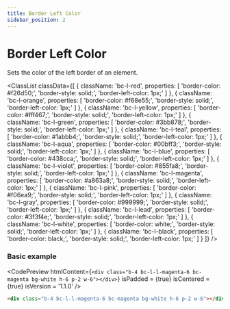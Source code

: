 ```yaml
---
title: Border Left Color
sidebar_position: 2
---
```



# Border Left Color

Sets the color of the left border of an element.

<ClassList
  classData={[
    {
      className: 'bc-l-red',
      properties: [
        'border-color: #f26d50;',
        'border-style: solid;',
        'border-left-color: 1px;'
      ]
    },
    {
      className: 'bc-l-orange',
      properties: [
        'border-color: #f68e55;',
        'border-style: solid;',
        'border-left-color: 1px;'
      ]
    },
    {
      className: 'bc-l-yellow',
      properties: [
        'border-color: #fff467;',
        'border-style: solid;',
        'border-left-color: 1px;'
      ]
    },
    {
      className: 'bc-l-green',
      properties: [
        'border-color: #3bb878;',
        'border-style: solid;',
        'border-left-color: 1px;'
      ]
    },
    {
      className: 'bc-l-teal',
      properties: [
        'border-color: #1abbb4;',
        'border-style: solid;',
        'border-left-color: 1px;'
      ]
    },
    {
      className: 'bc-l-aqua',
      properties: [
        'border-color: #00bff3;',
        'border-style: solid;',
        'border-left-color: 1px;'
      ]
    },
    {
      className: 'bc-l-blue',
      properties: [
        'border-color: #438cca;',
        'border-style: solid;',
        'border-left-color: 1px;'
      ]
    },
    {
      className: 'bc-l-violet',
      properties: [
        'border-color: #855fa8;',
        'border-style: solid;',
        'border-left-color: 1px;'
      ]
    },
    {
      className: 'bc-l-magenta',
      properties: [
        'border-color: #a863a8;',
        'border-style: solid;',
        'border-left-color: 1px;'
      ]
    },
    {
      className: 'bc-l-pink',
      properties: [
        'border-color: #f06ea9;',
        'border-style: solid;',
        'border-left-color: 1px;'
      ]
    },
    {
      className: 'bc-l-gray',
      properties: [
        'border-color: #999999;',
        'border-style: solid;',
        'border-left-color: 1px;'
      ]
    },
    {
      className: 'bc-l-lead',
      properties: [
        'border-color: #3f3f4e;',
        'border-style: solid;',
        'border-left-color: 1px;'
      ]
    },
    {
      className: 'bc-l-white',
      properties: [
        'border-color: white;',
        'border-style: solid;',
        'border-left-color: 1px;'
      ]
    },
    {
      className: 'bc-l-black',
      properties: [
        'border-color: black;',
        'border-style: solid;',
        'border-left-color: 1px;'
      ]
    }
  ]}
/>

### Basic example

<CodePreview
  htmlContent={`
    <div class="b-4 bc-l-l-magenta-6 bc-magenta bg-white h-6 p-2 w-6"></div>
  `}
  isPadded = {true}
  isCentered = {true}
  isVersion = '1.1.0'
/>

```html
<div class="b-4 bc-l-l-magenta-6 bc-magenta bg-white h-6 p-2 w-6"></div>
```